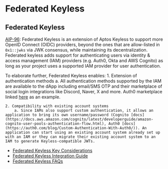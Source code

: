 # Federated Keyless

## Federated Keyless

[AIP-96](https://github.com/aptos-foundation/AIPs/blob/main/aips/aip-96.md): Federated Keyless is an extension of Aptos Keyless to support more OpenID Connect (OIDC) providers, beyond the ones that are allow-listed in `0x1::jwks` via JWK consensus, while maintaining its decentralization. Federated keyless adds support for authenticating users via identity & access management (IAM) providers (e.g. Auth0, Okta and AWS Cognito) as long as your project uses a supported IAM provider for user authentication. 

To elaborate further, Federated Keyless enables:
    1. Extension of authentication methods
        a. All authentication methods supported by the IAM are available to the dApp including email/SMS OTP and their marketplace of social login integrations like Discord, Naver, X and more. Auth0 marketplace linked [here](https://marketplace.auth0.com/) as an example.  

    2. Compatibility with existing account systems
        a. Since IAMs also support custom authentication, it allows an application to bring its own username/password (Cognito [docs](https://docs.aws.amazon.com/cognito/latest/developerguide/amazon-cognito-user-pools-authentication-flow.html), Auth0 [docs](https://auth0.com/blog/Custom-Authentication-With-Auth0/)). An application can start using an existing account system already set up with an IAM or they can migrate their existing account system to an IAM to generate Keyless-compatible JWTs.

- [Federated Keyless Key Considerations](aptos-federated-keyless/key-considerations.mdx)
- [Federated Keyless Integration Guide](aptos-federated-keyless/integration-guide.mdx)
- [Federated Keyless FAQs](aptos-federated-keyless/other.mdx)
